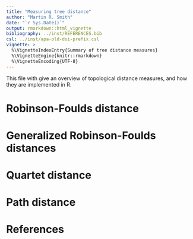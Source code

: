 ```yaml
---
title: "Measuring tree distance"
author: "Martin R. Smith"
date: "`r Sys.Date()`"
output: rmarkdown::html_vignette
bibliography: ../inst/REFERENCES.bib
csl: ../inst/apa-old-doi-prefix.csl
vignette: >
  %\VignetteIndexEntry{Summary of tree distance measures}
  %\VignetteEngine{knitr::rmarkdown}
  %\VignetteEncoding{UTF-8}
---
```


This file with give an overview of topological distance measures, and how
they are implemented in R.

# Robinson-Foulds distance

# Generalized Robinson-Foulds distances

# Quartet distance

# Path distance


# References
